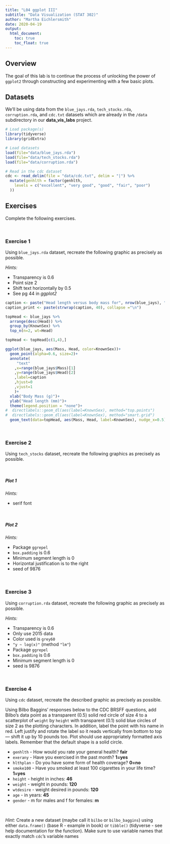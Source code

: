```yaml
---
title: "L04 ggplot III"
subtitle: "Data Visualization (STAT 302)"
author: "Martha Eichlersmith"
date: 2020-04-19
output:
  html_document:
    toc: true
    toc_float: true
---
```


## Overview

The goal of this lab is to continue the process of unlocking the power of `ggplot2` through constructing and experimenting with a few basic plots.

## Datasets

We'll be using data from the `blue_jays.rda`, `tech_stocks.rda`, `corruption.rda`, and `cdc.txt` datasets which are already in the `/data` subdirectory in our **data_vis_labs** project. 

```r
# Load package(s)
library(tidyverse)
library(gridExtra)

# Load datasets
load(file="data/blue_jays.rda")
load(file="data/tech_stocks.rda")
load(file="data/corruption.rda")

# Read in the cdc dataset
cdc <- read_delim(file = "data/cdc.txt", delim = "|") %>%
  mutate(genhlth = factor(genhlth,
    levels = c("excellent", "very good", "good", "fair", "poor")
  ))
```

## Exercises

Complete the following exercises.

<br>

### Exercise 1

Using `blue_jays.rda` dataset, recreate the following graphic as precisely as possible.

*Hints:*

- Transparency is 0.6
- Point size 2
- Shift text horizontally by 0.5
- See pg 44 in *ggplot2*

```r
caption <- paste("Head length versus body mass for", nrow(blue_jays), "blue jays")
caption_print <- paste(strwrap(caption, 40), collapse ="\n") 

topHead <- blue_jays %>% 
  arrange(desc(Head)) %>%
  group_by(KnownSex) %>% 
  top_n(n=2, wt=Head)

topHead <- topHead[c(1,4),]

ggplot(blue_jays, aes(Mass, Head, color=KnownSex))+
  geom_point(alpha=0.6, size=2)+
  annotate(
     "text"
    ,x=range(blue_jays$Mass)[1]
    ,y=range(blue_jays$Head)[2]
    ,label=caption
    ,hjust=0
    ,vjust=1
    )+
  xlab("Body Mass (g)")+
  ylab("Head length (mm)")+
  theme(legend.position = "none")+
#  directlabels::geom_dl(aes(label=KnownSex), method="top.points")
#  directlabels::geom_dl(aes(label=KnownSex), method="smart.grid")
  geom_text(data=topHead, aes(Mass, Head, label=KnownSex), nudge_x=0.5)
```


<br>

### Exercise 2

Using `tech_stocks` dataset, recreate the following graphics as precisely as possible.

<br>

##### Plot 1

*Hints:*

- serif font

<br>

##### Plot 2

*Hints:*

- Package `ggrepel`
- `box.padding` is 0.6
- Minimum segment length is 0 
- Horizontal justification is to the right
- seed of 9876

<br>

### Exercise 3

Using `corruption.rda` dataset, recreate the following graphic as precisely as possible.

*Hints:*

- Transparency is 0.6
- Only use 2015 data
- Color used is `grey60`
- `"y ~ log(x)"` (method `"lm"`)
- Package `ggrepel`
- `box.padding` is 0.6
- Minimum segment length is 0 
- seed is 9876

<br>

### Exercise 4

Using `cdc` dataset, recreate the described graphic as precisely as possible.

Using Bilbo Baggins' responses below to the CDC BRSFF questions, add Bilbo's data point as a transparent (0.5) solid red circle of size 4 to a scatterplot of `weight` by `height` with transparent (0.1) solid blue circles of size 2 as the plotting characters. In addition, label the point with his name in red. Left justify and rotate the label so it reads vertically from bottom to top --- shift it up by 10 pounds too. Plot should use appropriately formatted axis labels. Remember that the default shape is a solid circle.

* `genhlth` - How would you rate your general health? **fair**
* `exerany` - Have you exercised in the past month? **1=yes**
* `hlthplan` - Do you have some form of health coverage? **0=no**
* `smoke100` - Have you smoked at least 100 cigarettes in your life time? **1=yes** 
* `height` -  height in inches: **46**
* `weight` - weight in pounds: **120**
* `wtdesire` - weight desired in pounds: **120**
* `age` - in years: **45**
* `gender` - m for males and f for females: **m**

<br>

*Hint:* Create a new dataset (maybe call it `bilbo` or `bilbo_baggins`) using either `data.frame()` (base R - example in book) or `tibble()` (tidyverse - see help documentation for the function). Make sure to use variable names that exactly match `cdc`'s variable names

<br>


